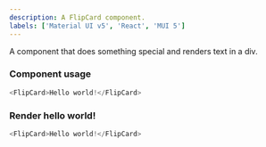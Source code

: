 ```yaml
---
description: A FlipCard component.
labels: ['Material UI v5', 'React', 'MUI 5']
---
```



A component that does something special and renders text in a div.

### Component usage

```js
<FlipCard>Hello world!</FlipCard>
```

### Render hello world!

```js live
<FlipCard>Hello world!</FlipCard>
```

